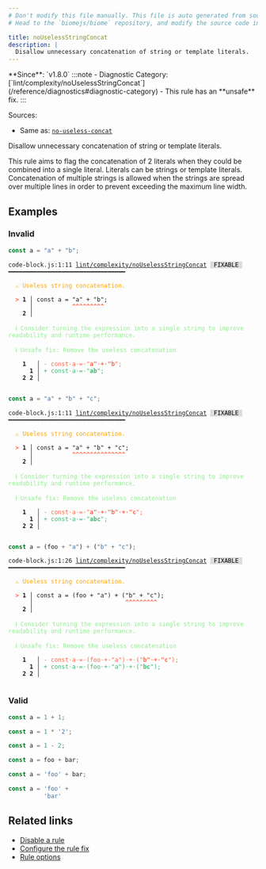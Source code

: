 ```yaml
---
# Don't modify this file manually. This file is auto generated from source, and you will lose your changes next time the website is built.
# Head to the `biomejs/biome` repository, and modify the source code in there.

title: noUselessStringConcat
description: |
  Disallow unnecessary concatenation of string or template literals.
---
```


<Tabs>
<TabItem label="JavaScript (and super languages)" icon="seti:javascript">
**Since**: `v1.8.0`
:::note
- Diagnostic Category: [`lint/complexity/noUselessStringConcat`](/reference/diagnostics#diagnostic-category)
- This rule has an **unsafe** fix.
:::

Sources: 
- Same as: <a href="https://eslint.org/docs/latest/rules/no-useless-concat" target="_blank"><code>no-useless-concat</code></a>

Disallow unnecessary concatenation of string or template literals.

This rule aims to flag the concatenation of 2 literals when they could be combined into a single literal. Literals can be strings or template literals.
Concatenation of multiple strings is allowed when the strings are spread over multiple lines in order to prevent exceeding the maximum line width.

## Examples

### Invalid

```js
const a = "a" + "b";
```

<pre class="language-text"><code class="language-text">code-block.js:1:11 <a href="https://biomejs.dev/linter/rules/no-useless-string-concat">lint/complexity/noUselessStringConcat</a> <span style="color: #000; background-color: #ddd;"> FIXABLE </span> ━━━━━━━━━━━━━━━━━━━━━━━━━━━━━━━━━<br /><br />  <strong><span style="color: Orange;">⚠</span></strong> <span style="color: Orange;">Useless string concatenation.</span><br />  <br />  <strong><span style="color: Tomato;">&gt;</span></strong> <strong>1 │ </strong>const a = &quot;a&quot; + &quot;b&quot;;<br />   <strong>   │ </strong>          <strong><span style="color: Tomato;">^</span></strong><strong><span style="color: Tomato;">^</span></strong><strong><span style="color: Tomato;">^</span></strong><strong><span style="color: Tomato;">^</span></strong><strong><span style="color: Tomato;">^</span></strong><strong><span style="color: Tomato;">^</span></strong><strong><span style="color: Tomato;">^</span></strong><strong><span style="color: Tomato;">^</span></strong><strong><span style="color: Tomato;">^</span></strong><br />    <strong>2 │ </strong><br />  <br />  <strong><span style="color: lightgreen;">ℹ</span></strong> <span style="color: lightgreen;">Consider turning the expression into a single string to improve readability and runtime performance.</span><br />  <br />  <strong><span style="color: lightgreen;">ℹ</span></strong> <span style="color: lightgreen;">Unsafe fix</span><span style="color: lightgreen;">: </span><span style="color: lightgreen;">Remove the useless concatenation</span><br />  <br />    <strong>1</strong>  <strong> │ </strong><span style="color: Tomato;">-</span> <span style="color: Tomato;">c</span><span style="color: Tomato;">o</span><span style="color: Tomato;">n</span><span style="color: Tomato;">s</span><span style="color: Tomato;">t</span><span style="color: Tomato;"><span style="opacity: 0.8;">·</span></span><span style="color: Tomato;">a</span><span style="color: Tomato;"><span style="opacity: 0.8;">·</span></span><span style="color: Tomato;">=</span><span style="color: Tomato;"><span style="opacity: 0.8;">·</span></span><span style="color: Tomato;">&quot;</span><span style="color: Tomato;"><strong>a</strong></span><span style="color: Tomato;"><strong>&quot;</strong></span><span style="color: Tomato;"><span style="opacity: 0.8;"><strong>·</strong></span></span><span style="color: Tomato;"><strong>+</strong></span><span style="color: Tomato;"><span style="opacity: 0.8;"><strong>·</strong></span></span><span style="color: Tomato;"><strong>&quot;</strong></span><span style="color: Tomato;"><strong>b</strong></span><span style="color: Tomato;">&quot;</span><span style="color: Tomato;">;</span><br />      <strong>1</strong><strong> │ </strong><span style="color: MediumSeaGreen;">+</span> <span style="color: MediumSeaGreen;">c</span><span style="color: MediumSeaGreen;">o</span><span style="color: MediumSeaGreen;">n</span><span style="color: MediumSeaGreen;">s</span><span style="color: MediumSeaGreen;">t</span><span style="color: MediumSeaGreen;"><span style="opacity: 0.8;">·</span></span><span style="color: MediumSeaGreen;">a</span><span style="color: MediumSeaGreen;"><span style="opacity: 0.8;">·</span></span><span style="color: MediumSeaGreen;">=</span><span style="color: MediumSeaGreen;"><span style="opacity: 0.8;">·</span></span><span style="color: MediumSeaGreen;">&quot;</span><span style="color: MediumSeaGreen;"><strong>a</strong></span><span style="color: MediumSeaGreen;"><strong>b</strong></span><span style="color: MediumSeaGreen;">&quot;</span><span style="color: MediumSeaGreen;">;</span><br />    <strong>2</strong> <strong>2</strong><strong> │ </strong>  <br />  <br /></code></pre>

```js
const a = "a" + "b" + "c";
```

<pre class="language-text"><code class="language-text">code-block.js:1:11 <a href="https://biomejs.dev/linter/rules/no-useless-string-concat">lint/complexity/noUselessStringConcat</a> <span style="color: #000; background-color: #ddd;"> FIXABLE </span> ━━━━━━━━━━━━━━━━━━━━━━━━━━━━━━━━━<br /><br />  <strong><span style="color: Orange;">⚠</span></strong> <span style="color: Orange;">Useless string concatenation.</span><br />  <br />  <strong><span style="color: Tomato;">&gt;</span></strong> <strong>1 │ </strong>const a = &quot;a&quot; + &quot;b&quot; + &quot;c&quot;;<br />   <strong>   │ </strong>          <strong><span style="color: Tomato;">^</span></strong><strong><span style="color: Tomato;">^</span></strong><strong><span style="color: Tomato;">^</span></strong><strong><span style="color: Tomato;">^</span></strong><strong><span style="color: Tomato;">^</span></strong><strong><span style="color: Tomato;">^</span></strong><strong><span style="color: Tomato;">^</span></strong><strong><span style="color: Tomato;">^</span></strong><strong><span style="color: Tomato;">^</span></strong><strong><span style="color: Tomato;">^</span></strong><strong><span style="color: Tomato;">^</span></strong><strong><span style="color: Tomato;">^</span></strong><strong><span style="color: Tomato;">^</span></strong><strong><span style="color: Tomato;">^</span></strong><strong><span style="color: Tomato;">^</span></strong><br />    <strong>2 │ </strong><br />  <br />  <strong><span style="color: lightgreen;">ℹ</span></strong> <span style="color: lightgreen;">Consider turning the expression into a single string to improve readability and runtime performance.</span><br />  <br />  <strong><span style="color: lightgreen;">ℹ</span></strong> <span style="color: lightgreen;">Unsafe fix</span><span style="color: lightgreen;">: </span><span style="color: lightgreen;">Remove the useless concatenation</span><br />  <br />    <strong>1</strong>  <strong> │ </strong><span style="color: Tomato;">-</span> <span style="color: Tomato;">c</span><span style="color: Tomato;">o</span><span style="color: Tomato;">n</span><span style="color: Tomato;">s</span><span style="color: Tomato;">t</span><span style="color: Tomato;"><span style="opacity: 0.8;">·</span></span><span style="color: Tomato;">a</span><span style="color: Tomato;"><span style="opacity: 0.8;">·</span></span><span style="color: Tomato;">=</span><span style="color: Tomato;"><span style="opacity: 0.8;">·</span></span><span style="color: Tomato;">&quot;</span><span style="color: Tomato;"><strong>a</strong></span><span style="color: Tomato;"><strong>&quot;</strong></span><span style="color: Tomato;"><span style="opacity: 0.8;"><strong>·</strong></span></span><span style="color: Tomato;"><strong>+</strong></span><span style="color: Tomato;"><span style="opacity: 0.8;"><strong>·</strong></span></span><span style="color: Tomato;"><strong>&quot;</strong></span><span style="color: Tomato;"><strong>b</strong></span><span style="color: Tomato;"><strong>&quot;</strong></span><span style="color: Tomato;"><span style="opacity: 0.8;"><strong>·</strong></span></span><span style="color: Tomato;"><strong>+</strong></span><span style="color: Tomato;"><span style="opacity: 0.8;"><strong>·</strong></span></span><span style="color: Tomato;"><strong>&quot;</strong></span><span style="color: Tomato;"><strong>c</strong></span><span style="color: Tomato;">&quot;</span><span style="color: Tomato;">;</span><br />      <strong>1</strong><strong> │ </strong><span style="color: MediumSeaGreen;">+</span> <span style="color: MediumSeaGreen;">c</span><span style="color: MediumSeaGreen;">o</span><span style="color: MediumSeaGreen;">n</span><span style="color: MediumSeaGreen;">s</span><span style="color: MediumSeaGreen;">t</span><span style="color: MediumSeaGreen;"><span style="opacity: 0.8;">·</span></span><span style="color: MediumSeaGreen;">a</span><span style="color: MediumSeaGreen;"><span style="opacity: 0.8;">·</span></span><span style="color: MediumSeaGreen;">=</span><span style="color: MediumSeaGreen;"><span style="opacity: 0.8;">·</span></span><span style="color: MediumSeaGreen;">&quot;</span><span style="color: MediumSeaGreen;"><strong>a</strong></span><span style="color: MediumSeaGreen;"><strong>b</strong></span><span style="color: MediumSeaGreen;"><strong>c</strong></span><span style="color: MediumSeaGreen;">&quot;</span><span style="color: MediumSeaGreen;">;</span><br />    <strong>2</strong> <strong>2</strong><strong> │ </strong>  <br />  <br /></code></pre>

```js
const a = (foo + "a") + ("b" + "c");
```

<pre class="language-text"><code class="language-text">code-block.js:1:26 <a href="https://biomejs.dev/linter/rules/no-useless-string-concat">lint/complexity/noUselessStringConcat</a> <span style="color: #000; background-color: #ddd;"> FIXABLE </span> ━━━━━━━━━━━━━━━━━━━━━━━━━━━━━━━━━<br /><br />  <strong><span style="color: Orange;">⚠</span></strong> <span style="color: Orange;">Useless string concatenation.</span><br />  <br />  <strong><span style="color: Tomato;">&gt;</span></strong> <strong>1 │ </strong>const a = (foo + &quot;a&quot;) + (&quot;b&quot; + &quot;c&quot;);<br />   <strong>   │ </strong>                         <strong><span style="color: Tomato;">^</span></strong><strong><span style="color: Tomato;">^</span></strong><strong><span style="color: Tomato;">^</span></strong><strong><span style="color: Tomato;">^</span></strong><strong><span style="color: Tomato;">^</span></strong><strong><span style="color: Tomato;">^</span></strong><strong><span style="color: Tomato;">^</span></strong><strong><span style="color: Tomato;">^</span></strong><strong><span style="color: Tomato;">^</span></strong><br />    <strong>2 │ </strong><br />  <br />  <strong><span style="color: lightgreen;">ℹ</span></strong> <span style="color: lightgreen;">Consider turning the expression into a single string to improve readability and runtime performance.</span><br />  <br />  <strong><span style="color: lightgreen;">ℹ</span></strong> <span style="color: lightgreen;">Unsafe fix</span><span style="color: lightgreen;">: </span><span style="color: lightgreen;">Remove the useless concatenation</span><br />  <br />    <strong>1</strong>  <strong> │ </strong><span style="color: Tomato;">-</span> <span style="color: Tomato;">c</span><span style="color: Tomato;">o</span><span style="color: Tomato;">n</span><span style="color: Tomato;">s</span><span style="color: Tomato;">t</span><span style="color: Tomato;"><span style="opacity: 0.8;">·</span></span><span style="color: Tomato;">a</span><span style="color: Tomato;"><span style="opacity: 0.8;">·</span></span><span style="color: Tomato;">=</span><span style="color: Tomato;"><span style="opacity: 0.8;">·</span></span><span style="color: Tomato;">(</span><span style="color: Tomato;">f</span><span style="color: Tomato;">o</span><span style="color: Tomato;">o</span><span style="color: Tomato;"><span style="opacity: 0.8;">·</span></span><span style="color: Tomato;">+</span><span style="color: Tomato;"><span style="opacity: 0.8;">·</span></span><span style="color: Tomato;">&quot;</span><span style="color: Tomato;">a</span><span style="color: Tomato;">&quot;</span><span style="color: Tomato;">)</span><span style="color: Tomato;"><span style="opacity: 0.8;">·</span></span><span style="color: Tomato;">+</span><span style="color: Tomato;"><span style="opacity: 0.8;">·</span></span><span style="color: Tomato;">(</span><span style="color: Tomato;">&quot;</span><span style="color: Tomato;"><strong>b</strong></span><span style="color: Tomato;"><strong>&quot;</strong></span><span style="color: Tomato;"><span style="opacity: 0.8;"><strong>·</strong></span></span><span style="color: Tomato;"><strong>+</strong></span><span style="color: Tomato;"><span style="opacity: 0.8;"><strong>·</strong></span></span><span style="color: Tomato;"><strong>&quot;</strong></span><span style="color: Tomato;"><strong>c</strong></span><span style="color: Tomato;">&quot;</span><span style="color: Tomato;">)</span><span style="color: Tomato;">;</span><br />      <strong>1</strong><strong> │ </strong><span style="color: MediumSeaGreen;">+</span> <span style="color: MediumSeaGreen;">c</span><span style="color: MediumSeaGreen;">o</span><span style="color: MediumSeaGreen;">n</span><span style="color: MediumSeaGreen;">s</span><span style="color: MediumSeaGreen;">t</span><span style="color: MediumSeaGreen;"><span style="opacity: 0.8;">·</span></span><span style="color: MediumSeaGreen;">a</span><span style="color: MediumSeaGreen;"><span style="opacity: 0.8;">·</span></span><span style="color: MediumSeaGreen;">=</span><span style="color: MediumSeaGreen;"><span style="opacity: 0.8;">·</span></span><span style="color: MediumSeaGreen;">(</span><span style="color: MediumSeaGreen;">f</span><span style="color: MediumSeaGreen;">o</span><span style="color: MediumSeaGreen;">o</span><span style="color: MediumSeaGreen;"><span style="opacity: 0.8;">·</span></span><span style="color: MediumSeaGreen;">+</span><span style="color: MediumSeaGreen;"><span style="opacity: 0.8;">·</span></span><span style="color: MediumSeaGreen;">&quot;</span><span style="color: MediumSeaGreen;">a</span><span style="color: MediumSeaGreen;">&quot;</span><span style="color: MediumSeaGreen;">)</span><span style="color: MediumSeaGreen;"><span style="opacity: 0.8;">·</span></span><span style="color: MediumSeaGreen;">+</span><span style="color: MediumSeaGreen;"><span style="opacity: 0.8;">·</span></span><span style="color: MediumSeaGreen;">(</span><span style="color: MediumSeaGreen;">&quot;</span><span style="color: MediumSeaGreen;"><strong>b</strong></span><span style="color: MediumSeaGreen;"><strong>c</strong></span><span style="color: MediumSeaGreen;">&quot;</span><span style="color: MediumSeaGreen;">)</span><span style="color: MediumSeaGreen;">;</span><br />    <strong>2</strong> <strong>2</strong><strong> │ </strong>  <br />  <br /></code></pre>

### Valid

```js
const a = 1 + 1;
```

```js
const a = 1 * '2';
```

```js
const a = 1 - 2;
```

```js
const a = foo + bar;
```

```js
const a = 'foo' + bar;
```

```js
const a = 'foo' +
          'bar'
```

## Related links

- [Disable a rule](/linter/#disable-a-lint-rule)
- [Configure the rule fix](/linter#configure-the-rule-fix)
- [Rule options](/linter/#rule-options)

</TabItem>
</Tabs>

